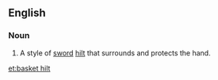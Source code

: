 
==English==
{{wikipedia}}

===Noun===
{{en-noun}}

# A style of [[sword]] [[hilt]] that surrounds and protects the hand.

[[et:basket hilt]]